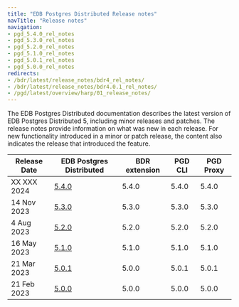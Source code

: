 ```yaml
---
title: "EDB Postgres Distributed Release notes"
navTitle: "Release notes"
navigation:
- pgd_5.4.0_rel_notes
- pgd_5.3.0_rel_notes
- pgd_5.2.0_rel_notes
- pgd_5.1.0_rel_notes
- pgd_5.0.1_rel_notes
- pgd_5.0.0_rel_notes
redirects:
- /bdr/latest/release_notes/bdr4_rel_notes/
- /bdr/latest/release_notes/bdr4.0.1_rel_notes/
- /pgd/latest/overview/harp/01_release_notes/
---
```


The EDB Postgres Distributed documentation describes the latest version of EDB
Postgres Distributed 5, including minor releases and patches. The release notes
provide information on what was new in each release. For new functionality
introduced in a minor or patch release, the content also indicates the release
that introduced the feature.

| Release Date  |   EDB Postgres Distributed   | BDR extension | PGD CLI | PGD Proxy |
| ------------- | ---------------------------- | ------------- | ------- | --------- |
| XX XXX 2024  | [5.4.0](pgd_5.4.0_rel_notes) | 5.4.0         | 5.4.0   | 5.4.0     |
| 14 Nov 2023  | [5.3.0](pgd_5.3.0_rel_notes) | 5.3.0         | 5.3.0   | 5.3.0     |
| 4 Aug 2023   | [5.2.0](pgd_5.2.0_rel_notes) | 5.2.0         | 5.2.0   | 5.2.0     |
| 16 May 2023  | [5.1.0](pgd_5.1.0_rel_notes) | 5.1.0         | 5.1.0   | 5.1.0     |
| 21 Mar 2023  | [5.0.1](pgd_5.0.1_rel_notes) | 5.0.0         | 5.0.1   | 5.0.1     |
| 21 Feb 2023  | [5.0.0](pgd_5.0.0_rel_notes) | 5.0.0         | 5.0.0   | 5.0.0     |